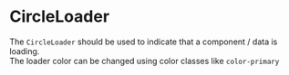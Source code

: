 
# CircleLoader

The `CircleLoader` should be used to indicate that a component / data is loading.<br />
The loader color can be changed using color classes like `color-primary`

<Canvas withSource="open">
    <Story id="components-circleloader--basic" />
</Canvas>

<ArgsTable story={PRIMARY_STORY} />
